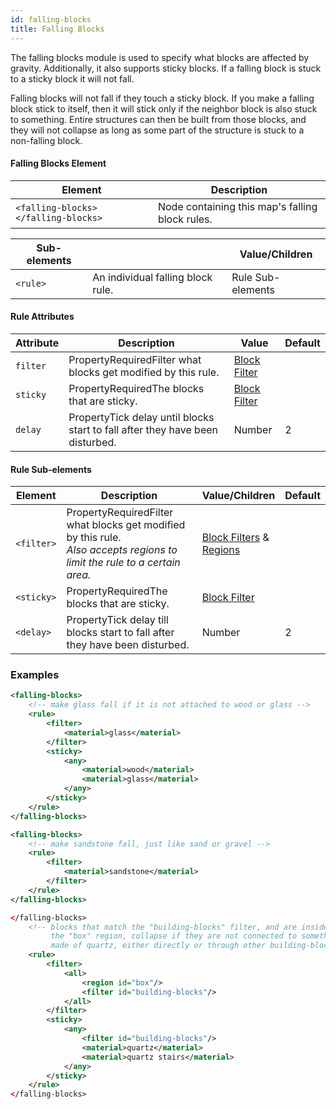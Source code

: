 ```yaml
---
id: falling-blocks
title: Falling Blocks
---
```


The falling blocks module is used to specify what blocks are affected by gravity. 
Additionally, it also supports sticky blocks. 
If a falling block is stuck to a sticky block it will not fall.

Falling blocks will not fall if they touch a sticky block. 
If you make a falling block stick to itself, then it will stick only if the neighbor block is also stuck to something. 
Entire structures can then be built from those blocks, and they will not collapse as long as some part of the structure is stuck to a non-falling block.

#### Falling Blocks Element

| Element | Description |
|---|---|
| `<falling-blocks> </falling-blocks>` | Node containing this map's falling block rules. |

| Sub-elements || Value/Children |
|---|---|---|
| `<rule>` | An individual falling block rule. | <span className="badge badge--secondary">Rule Sub-elements</span> |

#### Rule Attributes

| Attribute | Description | Value | Default |
|---|---|---|---|
| `filter` | <span className="badge badge--secondary" title="Can be either this attribute or a sub-element.">Property</span><span className="badge badge--danger">Required</span>Filter what blocks get modified by this rule. | [Block Filter](/docs/modules/mechanics/filters) |
| `sticky` | <span className="badge badge--secondary" title="Can be either this attribute or a sub-element.">Property</span><span className="badge badge--danger">Required</span>The blocks that are sticky. | [Block Filter](/docs/modules/mechanics/filters) |
| `delay` | <span className="badge badge--secondary" title="Can be either this attribute or a sub-element.">Property</span>Tick delay until blocks start to fall after they have been disturbed. | <span className="badge badge--primary">Number</span> | 2 |

#### Rule Sub-elements

| Element | Description | Value/Children | Default |
|---|---|---|---|
| `<filter>` | <span className="badge badge--secondary" title="Can be either this attribute or a sub-element.">Property</span><span className="badge badge--danger">Required</span>Filter what blocks get modified by this rule.<br />*Also accepts regions to limit the rule to a certain area.* | [Block Filters](/docs/modules/mechanics/filters) &amp;<br />[Regions](/docs/modules/mechanics/regions) |
| `<sticky>` | <span className="badge badge--secondary" title="Can be either this attribute or a sub-element.">Property</span><span className="badge badge--danger">Required</span>The blocks that are sticky. | [Block Filter](/docs/modules/mechanics/filters) |
| `<delay>` | <span className="badge badge--secondary" title="Can be either this attribute or a sub-element.">Property</span>Tick delay till blocks start to fall after they have been disturbed. | <span className="badge badge--primary">Number</span> | 2 |

### Examples

```xml
<falling-blocks>
    <!-- make glass fall if it is not attached to wood or glass -->
    <rule>
        <filter>
            <material>glass</material>
        </filter>
        <sticky>
            <any>
                <material>wood</material>
                <material>glass</material>
            </any>
        </sticky>
    </rule>
</falling-blocks>
```

```xml
<falling-blocks>
    <!-- make sandstone fall, just like sand or gravel -->
    <rule>
        <filter>
            <material>sandstone</material>
        </filter>
    </rule>
</falling-blocks>
```

```xml
</falling-blocks>
    <!-- blocks that match the "building-blocks" filter, and are inside
         the "box" region, collapse if they are not connected to something
         made of quartz, either directly or through other building-blocks -->
    <rule>
        <filter>
            <all>
                <region id="box"/>
                <filter id="building-blocks"/>
            </all>
        </filter>
        <sticky>
            <any>
                <filter id="building-blocks"/>
                <material>quartz</material>
                <material>quartz stairs</material>
            </any>
        </sticky>
    </rule>
</falling-blocks>
```

